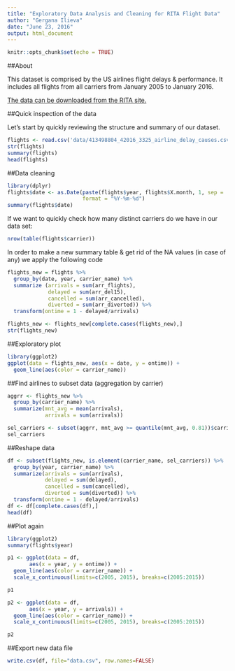 ```yaml
---
title: "Exploratory Data Analysis and Cleaning for RITA Flight Data"
author: "Gergana Ilieva"
date: "June 23, 2016"
output: html_document
---
```


```r
knitr::opts_chunk$set(echo = TRUE)
```

##About

This dataset is comprised by the US airlines flight delays & performance. It 
includes all flights from all carriers from January 2005 to January 2016. 
 
[id]: http://www.transtats.bts.gov/OT_Delay/ot_delaycause1.asp?display=download&pn=0&month=11&year=2014
[The data can be downloaded from the RITA site.][id]

##Quick inspection of the data

Let's start by quickly reviewing the structure and summary of our dataset.

```r
flights <- read.csv('data/413498804_42016_3325_airline_delay_causes.csv')
str(flights)
summary(flights)
head(flights)
```

##Data cleaning

```r
library(dplyr)
flights$date <- as.Date(paste(flights$year, flights$X.month, 1, sep = '-'),
                        format = "%Y-%m-%d")
summary(flights$date)

```

If we want to quickly check how many distinct carriers do we have in our data set:
```r
nrow(table(flights$carrier))
```

In order to make a new summary table & get rid of the NA values (in case of any)
we apply the following code

```r
flights_new = flights %>%
  group_by(date, year, carrier_name) %>%
  summarize (arrivals = sum(arr_flights),
             delayed = sum(arr_del15),
             cancelled = sum(arr_cancelled),
             diverted = sum(arr_diverted)) %>%
  transform(ontime = 1 - delayed/arrivals)

flights_new <- flights_new[complete.cases(flights_new),]
str(flights_new)
```

##Exploratory plot
```r
library(ggplot2)
ggplot(data = flights_new, aes(x = date, y = ontime)) + 
  geom_line(aes(color = carrier_name))
```

##Find airlines to subset data (aggregation by carrier)
```r
aggrr <- flights_new %>%
  group_by(carrier_name) %>%
  summarize(mnt_avg = mean(arrivals),
            arrivals = sum(arrivals))

sel_carriers <- subset(aggrr, mnt_avg >= quantile(mnt_avg, 0.81))$carrier_name
sel_carriers
```

##Reshape data
```r
df <- subset(flights_new, is.element(carrier_name, sel_carriers)) %>%
  group_by(year, carrier_name) %>%
  summarize(arrivals = sum(arrivals),
            delayed = sum(delayed),
            cancelled = sum(cancelled), 
            diverted = sum(diverted)) %>%
  transform(ontime = 1 - delayed/arrivals)
df <- df[complete.cases(df),]
head(df)
```

##Plot again
```r
library(ggplot2)
summary(flights$year)

p1 <- ggplot(data = df,
       aes(x = year, y = ontime)) +
  geom_line(aes(color = carrier_name)) +
  scale_x_continuous(limits=c(2005, 2015), breaks=c(2005:2015))

p1

p2 <- ggplot(data = df,
       aes(x = year, y = arrivals)) +
  geom_line(aes(color = carrier_name)) +
  scale_x_continuous(limits=c(2005, 2015), breaks=c(2005:2015))

p2
```

##Export new data file
```r
write.csv(df, file="data.csv", row.names=FALSE)
```


